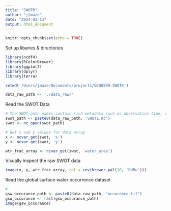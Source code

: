```yaml
---
title: "SWOTR"
author: "jtmaze"
date: "2024-03-13"
output: html_document
---
```


```r
knitr::opts_chunk$set(echo = TRUE)
```


Set up libaries & directories
```r
library(ncdf4)
library(RColorBrewer)
library(ggplot2)
library(dplyr)
library(terra)

setwd('/Users/jmaze/Documents/projects/GEOG590-SWOTR')

data_raw_path <- './data_raw/'
```


Read the SWOT Data
```r

# The SWOT path names contain rich metadata such as observation time, cycle #, UTM zone, etc. After downloading, I changed the filename for simplicity. 
swot_path <- paste0(data_raw_path, 'SWOT1.nc')
swot <- nc_open(swot_path)

# Get x and y values for data array
x <- ncvar_get(swot, 'x')
y <- ncvar_get(swot, 'y')

wtr_frac_array <- ncvar_get(swot, 'water_area')

```

Visually inspect the raw SWOT data
```r
image(x, y, wtr_frac_array, col = rev(brewer.pal(10, 'RdBu')))
```


Read the global surface water occurrence dataset
```r
#
gsw_occurance_path <- paste0(data_raw_path, "occurance.tif")
gsw_occurance <- rast(gsw_occurance_path)
image(gsw_occurance)
```



